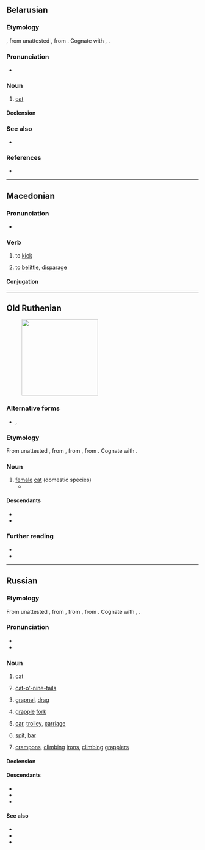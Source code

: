 ==Belarusian==
{{wikipedia|lang=be}}

===Etymology===
{{inh+|be|zle-ort|кошка|ко́шка}}, from unattested {{inh|ru|orv|*кочька|*ко́чька}}, from {{inh|zle-ort|sla-pro|*kòťьka}}. Cognate with {{cog|uk|кі́шка}}, {{cog|ru|ко́шка}}.

===Pronunciation===
* {{be-IPA|ко́шка}}

===Noun===
{{be-noun|ко́шка<*.anml>}}

# [[cat]]

====Declension====
{{be-ndecl|ко́шка<*.anml>}}

===See also===
* {{l|be|кот}}

===References===
* {{R:be:slounik.org}}

{{topics|be|Cats}}

----

==Macedonian==

===Pronunciation===
* {{mk-IPA}}

===Verb===
{{mk-verb|impf}}

# {{lb|mk|transitive}} to [[kick]]
# {{lb|mk|transitive|figurative}} to [[belittle]], [[disparage]]

====Conjugation====
{{mk-conj-а|impf|кошк}}

----

==Old Ruthenian==
[[Image:Kot-026.jpg|thumb|200px|{{lang|zle-ort|ко́шка}}]]

===Alternative forms===
* {{l|zle-ort|кошъка|ко́шъка}}, {{l|zle-ort|koszka|kószka}}

===Etymology===
From unattested {{inh|zle-ort|orv|*кочька|*ко́чька}}, from {{inh|zle-ort|sla-pro|*kòťьka}}, from {{m|sla-pro|*kòťь}}, from {{m|sla-pro|*kòtъ}}. Cognate with {{cog|ru|ко́шка}}.

===Noun===
{{zle-ort-noun|head=ко́шка|f-an|gen=|pl=|genpl=|m=котъ|adj=|dim=}}

# [[female]] [[cat]] (domestic species)
#* {{uxi|zle-ort|слꙋжили емꙋ пси, '''кошки''', птахи|t=}}
#: {{syn|zle-ort|котка|alt1=ко́тка}}

====Descendants====
* {{desc|be|ко́шка}}
* {{desc|uk|кі́шка}}

===Further reading===
* {{R:zle-obe:HSBM|кошка|71|16|url=koshka}}
* {{R:zle-ouk:SUM-28|кошка, кошъка|61|15}}

{{c|zle-ort|Female animals|Cats‎}}

----

==Russian==

===Etymology===
From unattested {{inh|ru|orv|*кочька|*ко́чька}}, from {{inh|ru|sla-pro|*kòťьka}}, from {{m|sla-pro|*kòťь}}, from {{m|sla-pro|*kòtъ}}. Cognate with {{cog|zle-ort|ко́шка}}, {{cog|uk|кі́шка}}.

===Pronunciation===
* {{ru-IPA|ко́шка}}
* {{audio|ru|Ru-{{PAGENAME}}.ogg|Audio}}

===Noun===
{{ru-noun+|ко́шка|*|a=ai|adj=коша́чий|dim=ко́шечка}}

# [[cat]]
#: {{uxi|ru|[[жить]] [[как]] '''ко́шка''' [[с]] [[собака|соба́кой]]|to lead a cat-and-dog life}}
#: {{uxi|ru|[[игра́ть]] [[в]] '''ко́шки'''-мышки|play cat-and-mouse}}
#: {{uxi|ru|но́чью [[весь|все]] '''ко́шки''' се́ры|at night all cats are gray}}
#: {{uxi|ru|[[у]] него́ '''ко́шки''' [[скрести|скребу́т]] [[на]] [[се́рдце]]|he is sick at heart (very upset)}}
# {{lb|ru|inanimate}} [[cat-o'-nine-tails]]
# {{lb|ru|technical|inanimate}} [[grapnel]], [[drag]]
# {{lb|ru|technical|inanimate}} [[grapple]] [[fork]]
# {{lb|ru|cranes|inanimate}} [[car]], [[trolley]], [[carriage]]
# {{lb|ru|geology|inanimate}} [[spit]], [[bar]]
# {{lb|ru|climbing|in the plural|inanimate}} {{topics|ru|Footwear}} [[crampon]]s, [[climbing]] [[irons]], [[climbing]] [[grapplers]]

====Declension====
{{ru-noun-table|ко́шка|*|a=ai}}
{{ru-noun-table|old=1|ко́шка|*|a=ai}}

====Descendants====
* {{desc|bua|хөөшхэ|bor=1}}
* {{desc|xgn-kha|киискэ|tr=kiiske|bor=1}}
* {{desc|sah|куоска|bor=1}}

====See also====
* {{l|ru|кот}}
* {{l|ru|пу́ська}}
* {{l|ru|кису́ня}}

{{topics|ru|Cats}}